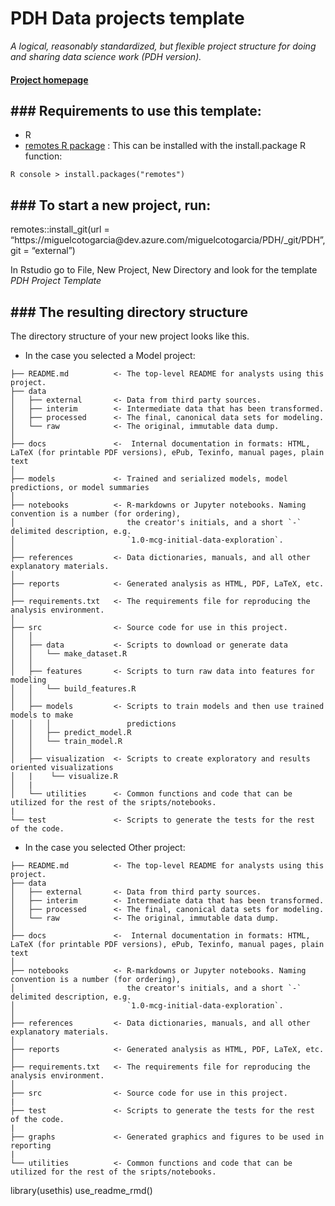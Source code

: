 # PDH Data projects template

_A logical, reasonably standardized, but flexible project structure for doing and sharing data science work (PDH version)._


#### [Project homepage](https://miguelcotogarcia@dev.azure.com/miguelcotogarcia/PDH/_git/PDH/)


### Requirements to use this template:
-----------
 - R
 - [remotes R package](https://cran.r-project.org/web/packages/remotes/remotes.pdf) : This can be installed with the install.package R function:

``` R console
> install.packages("remotes")
```

### To start a new project, run:
------------

remotes::install_git(url = "https://miguelcotogarcia@dev.azure.com/miguelcotogarcia/PDH/_git/PDH", git = "external")


In Rstudio go to File, New Project, New Directory and look for the template *PDH Project Template*


### The resulting directory structure
------------

The directory structure of your new project looks like this.

- In the case you selected a Model project:

```
├── README.md          <- The top-level README for analysts using this project.
├── data
│   ├── external       <- Data from third party sources.
│   ├── interim        <- Intermediate data that has been transformed.
│   ├── processed      <- The final, canonical data sets for modeling.
│   └── raw            <- The original, immutable data dump.
│
├── docs               <-  Internal documentation in formats: HTML, LaTeX (for printable PDF versions), ePub, Texinfo, manual pages, plain text
│
├── models             <- Trained and serialized models, model predictions, or model summaries
│
├── notebooks          <- R-markdowns or Jupyter notebooks. Naming convention is a number (for ordering),
│                         the creator's initials, and a short `-` delimited description, e.g.
│                         `1.0-mcg-initial-data-exploration`.
│
├── references         <- Data dictionaries, manuals, and all other explanatory materials.
│
├── reports            <- Generated analysis as HTML, PDF, LaTeX, etc.
│
├── requirements.txt   <- The requirements file for reproducing the analysis environment.
│
├── src                <- Source code for use in this project.
│   │
│   ├── data           <- Scripts to download or generate data
│   │   └── make_dataset.R
│   │
│   ├── features       <- Scripts to turn raw data into features for modeling
│   │   └── build_features.R
│   │
│   ├── models         <- Scripts to train models and then use trained models to make
│   │   │                 predictions
│   │   ├── predict_model.R
│   │   └── train_model.R
│   │
│   ├── visualization  <- Scripts to create exploratory and results oriented visualizations
│   |    └── visualize.R
│   |
│   └── utilities      <- Common functions and code that can be utilized for the rest of the sripts/notebooks. 
|
└── test               <- Scripts to generate the tests for the rest of the code.
```

- In the case you selected Other project:

```
├── README.md          <- The top-level README for analysts using this project.
├── data
│   ├── external       <- Data from third party sources.
│   ├── interim        <- Intermediate data that has been transformed.
│   ├── processed      <- The final, canonical data sets for modeling.
│   └── raw            <- The original, immutable data dump.
│
├── docs               <-  Internal documentation in formats: HTML, LaTeX (for printable PDF versions), ePub, Texinfo, manual pages, plain text
│
├── notebooks          <- R-markdowns or Jupyter notebooks. Naming convention is a number (for ordering),
│                         the creator's initials, and a short `-` delimited description, e.g.
│                         `1.0-mcg-initial-data-exploration`.
│
├── references         <- Data dictionaries, manuals, and all other explanatory materials.
│
├── reports            <- Generated analysis as HTML, PDF, LaTeX, etc.
│
├── requirements.txt   <- The requirements file for reproducing the analysis environment.
│
├── src                <- Source code for use in this project.
|
├── test               <- Scripts to generate the tests for the rest of the code.
|
├── graphs             <- Generated graphics and figures to be used in reporting
|
└── utilities          <- Common functions and code that can be utilized for the rest of the sripts/notebooks. 

```

library(usethis)
use_readme_rmd()
